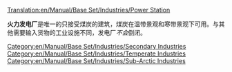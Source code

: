 [[Translation:en/Manual/Base Set/Industries/Power Station]]

{{zh/Manual/Base Set/Industries/工业设施|image=en/Manual/Base Set/Industries/Powerstation.png
|name=火力发电厂
|climates=[[zh/Manual/气候#wen-dai-qi-hou|温带气候]], [[zh/Manual/气候#ya-han-dai-qi-hou|亚寒带气候]]
|accepts=[[zh/Manual/Base Set/货物/煤炭]]
|produces=无
|notes=不会出现在[[zh/Manual/气候#ya-re-dai-qi-hou|沙漠]]景观风格或[[zh/Manual/气候#wan-ju-da-lu|玩具]]景观风格
}}

'''火力发电厂'''是唯一的只接受煤炭的建筑，煤炭在温带景观和寒带景观下可用。与其他需要输入货物的工业设施不同，发电厂''不会''倒闭。

{{zh/Manual/Base Set/Industries/Navbox Industries}}

[[Category:en/Manual/Base Set/Industries/Secondary Industries]]
[[Category:en/Manual/Base Set/Industries/Temperate Industries]]
[[Category:en/Manual/Base Set/Industries/Sub-Arctic Industries]]